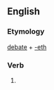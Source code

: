 ==English==

===Etymology===
[[debate]] + [[-eth]]

===Verb===
{{infl|en|verb form}}

# {{archaic third-person singular of|debate}}